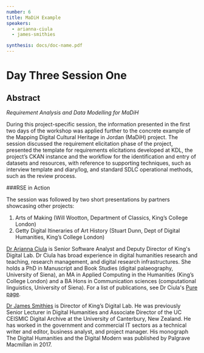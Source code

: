 ```yaml
---
number: 6
title: MaDiH Example
speakers:
  - arianna-ciula
  - james-smithies

synthesis: docs/doc-name.pdf
---
```


# Day Three Session One

## Abstract

_Requirement Analysis and Data Modelling for MaDiH_

During this project-specific session, the information presented in the first two days of the workshop was applied further to the concrete example of the Mapping Digital Cultural Heritage in Jordan (MaDiH) project. The session discussed the requirement elicitation phase of the project, presented the template for requirements elicitations developed at KDL, the project’s CKAN instance and the workflow for the identification and entry of datasets and resources, with reference to supporting techniques, such as interview template and diary/log, and standard SDLC operational methods, such as the review process.

###RSE in Action

The session was followed by two short presentations by partners showcasing other projects:

1) Arts of Making (Will Wootton, Department of Classics, King’s College London)
2) Getty Digital Itineraries of Art History (Stuart Dunn, Dept of Digital Humanities, King’s College London)


<Download download="docs/3.1-MaDiH_Example.pdf" />

<Speakers>

<Speaker speaker="arianna-ciula">

[Dr Arianna Ciula](https://www.kdl.kcl.ac.uk/who-we-are/dr-arianna-ciula/) is Senior Software Analyst and Deputy Director of King's Digital Lab. Dr Ciula has broad experience in digital humanities research and teaching, research management, and digital research infrastructures. She holds a PhD in Manuscript and Book Studies (digital palaeography, University of Siena), an MA in Applied Computing in the Humanities (King’s College London) and a BA Hons in Communication sciences (computational linguistics, University of Siena). For a list of publications, see Dr Ciula's [Pure page](https://kclpure.kcl.ac.uk/portal/arianna.ciula.html).

</Speaker>


<Speaker speaker="james-smithies">

[Dr James Smithies](https://www.kdl.kcl.ac.uk/who-we-are/dr-james-smithies/) is Director of King’s Digital Lab. He was previously Senior Lecturer in Digital Humanities and Associate Director of the UC CEISMIC Digital Archive at the University of Canterbury, New Zealand. He has worked in the government and commercial IT sectors as a technical writer and editor, business analyst, and project manager. His monograph The Digital Humanities and the Digital Modern was published by Palgrave Macmillan in 2017.

</Speaker>


</Speakers>
